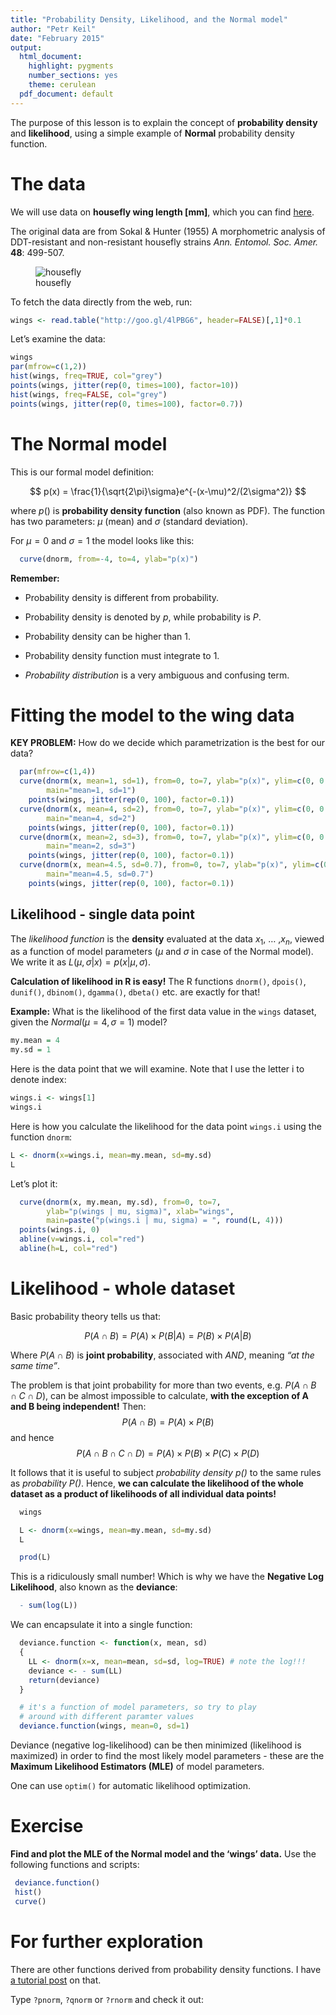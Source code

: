 ```yaml
---
title: "Probability Density, Likelihood, and the Normal model"
author: "Petr Keil"
date: "February 2015"
output:
  html_document:
    highlight: pygments
    number_sections: yes
    theme: cerulean
  pdf_document: default
---
```


The purpose of this lesson is to explain the concept of **probability density** 
and **likelihood**, using a simple example of **Normal** probability density function.

# The data

We will use data on **housefly wing length [mm]**, which you can find [here](http://www.seattlecentral.edu/qelp/sets/057/057.html). 

The original data are from Sokal & Hunter (1955) A morphometric analysis of DDT-resistant and non-resistant housefly strains *Ann. Entomol. Soc. Amer.* **48**: 499-507. 

![housefly](figure/fly.png)

To fetch the data directly from the web, run:
```r
wings <- read.table("http://goo.gl/4lPBG6", header=FALSE)[,1]*0.1
```

Let's examine the data:
```r
wings
par(mfrow=c(1,2))
hist(wings, freq=TRUE, col="grey")
points(wings, jitter(rep(0, times=100), factor=10))
hist(wings, freq=FALSE, col="grey")
points(wings, jitter(rep(0, times=100), factor=0.7))
```

# The Normal model

This is our formal model definition:

$$ p(x) = \frac{1}{\sqrt{2\pi}\sigma}e^{-(x-\mu)^2/(2\sigma^2)} $$

where $p()$ is **probability density function** (also known as PDF). The function has two parameters: $\mu$ (mean) and $\sigma$ (standard deviation).

For $\mu = 0$ and $\sigma = 1$ the model looks like this:
```r
  curve(dnorm, from=-4, to=4, ylab="p(x)")
```

**Remember:**

* Probability density is different from probability.

* Probability density is denoted by $p$, while probability is $P$.

* Probability density can be higher than 1.

* Probability density function must integrate to 1.

* *Probability distribution* is a very ambiguous and confusing term.

# Fitting the model to the wing data

**KEY PROBLEM:** How do we decide which parametrization is the best for our data?

```r
  par(mfrow=c(1,4))
  curve(dnorm(x, mean=1, sd=1), from=0, to=7, ylab="p(x)", ylim=c(0, 0.6),
        main="mean=1, sd=1")
    points(wings, jitter(rep(0, 100), factor=0.1))
  curve(dnorm(x, mean=4, sd=2), from=0, to=7, ylab="p(x)", ylim=c(0, 0.6),
        main="mean=4, sd=2")
    points(wings, jitter(rep(0, 100), factor=0.1))
  curve(dnorm(x, mean=2, sd=3), from=0, to=7, ylab="p(x)", ylim=c(0, 0.6),
        main="mean=2, sd=3")
    points(wings, jitter(rep(0, 100), factor=0.1))
  curve(dnorm(x, mean=4.5, sd=0.7), from=0, to=7, ylab="p(x)", ylim=c(0, 0.6),
        main="mean=4.5, sd=0.7")
    points(wings, jitter(rep(0, 100), factor=0.1))
```


## Likelihood - single data point

The *likelihood function* is the **density** evaluated at the data $x_1$, ... ,$x_n$, viewed as a function of model parameters ($\mu$ and $\sigma$ in case of the Normal model). We write it as $L(\mu, \sigma | x) = p(x | \mu, \sigma)$.  

**Calculation of likelihood in R is easy!** The R functions ```dnorm()```, ```dpois()```, ```dunif()```, ```dbinom()```, ```dgamma()```, ```dbeta()``` etc. are exactly for that!

**Example:** What is the likelihood of the first data value in the `wings` dataset,  given the $Normal(\mu=4, \sigma=1)$ model?

```r
my.mean = 4
my.sd = 1
```

Here is the data point that we will examine. Note that I use the letter
i to denote index:

```r
wings.i <- wings[1]
wings.i
```

Here is how you calculate the likelihood for the data point `wings.i` using
the function `dnorm`:
```r
L <- dnorm(x=wings.i, mean=my.mean, sd=my.sd)
L
```

Let's plot it:
```r
  curve(dnorm(x, my.mean, my.sd), from=0, to=7, 
        ylab="p(wings | mu, sigma)", xlab="wings",
        main=paste("p(wings.i | mu, sigma) = ", round(L, 4)))
  points(wings.i, 0)
  abline(v=wings.i, col="red")
  abline(h=L, col="red")
```

# Likelihood - whole dataset

Basic probability theory tells us that:

$$P(A \cap B) = P(A) \times P(B|A) = P(B) \times P(A|B) $$

Where $P(A \cap B)$ is **joint probability**, associated with *AND*, meaning
*"at the same time"*.

The problem is that joint probability for more than two events, 
e.g. $P( A \cap B \cap C \cap D )$, can be almost impossible to calculate, **with the exception of A and B being independent!** Then: 
$$P(A \cap B) = P(A) \times P(B) $$
and hence
$$ P( A \cap B \cap C \cap D ) = P(A) \times P(B) \times P(C) \times P(D)$$

It follows that it is useful to subject *probability density $p()$* to the same rules as *probability $P()$*. Hence, **we can calculate the likelihood of the whole dataset as a product of likelihoods of all individual data points!**

```r
  wings

  L <- dnorm(x=wings, mean=my.mean, sd=my.sd)
  L

  prod(L)
```
This is a ridiculously small number!
Which is why we have the **Negative Log Likelihood**, also known as the **deviance**:
```r
  - sum(log(L))
```

We can encapsulate it into a single function:
```r
  deviance.function <- function(x, mean, sd)
  {
    LL <- dnorm(x=x, mean=mean, sd=sd, log=TRUE) # note the log!!!
    deviance <- - sum(LL)
    return(deviance)
  }

  # it's a function of model parameters, so try to play
  # around with different paramter values
  deviance.function(wings, mean=0, sd=1)
```

Deviance (negative log-likelihood) can be then minimized (likelihood is maximized) in order to find the most likely model parameters - these are the **Maximum Likelihood Estimators (MLE)** of model parameters.

One can use ```optim()``` for automatic likelihood optimization.

# Exercise

**Find and plot the MLE of the Normal model and the 'wings' data.** 
Use the following functions and scripts:
```r
 deviance.function()
 hist()
 curve()
```

# For further exploration

There are other functions derived from probability density functions. I have [a 
tutorial post](http://www.petrkeil.com/?p=2084) on that.

Type `?pnorm`, `?qnorm` or `?rnorm` and check it out:
